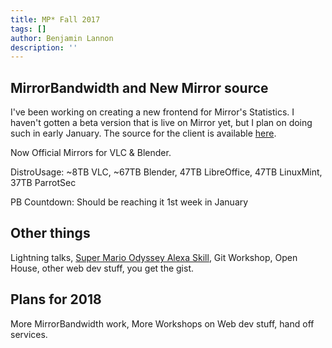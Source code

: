 ```yaml
---
title: MP* Fall 2017
tags: []
author: Benjamin Lannon
description: ''
---
```


## MirrorBandwidth and New Mirror source

I've been working on creating a new frontend for Mirror's Statistics. I haven't gotten a beta version that is live on Mirror yet, but I plan on doing such in early January. The source for the client is available [here](https://github.com/COSI-Lab/MirrorDash-Client).

Now Official Mirrors for VLC & Blender.

DistroUsage: ~8TB VLC, ~67TB Blender, 47TB LibreOffice, 47TB LinuxMint, 37TB ParrotSec

PB Countdown: Should be reaching it 1st week in January

## Other things

Lightning talks, [Super Mario Odyssey Alexa Skill](https://github.com/lannonbr/speedrunner), Git Workshop, Open House, other web dev stuff, you get the gist.

## Plans for 2018

More MirrorBandwidth work, More Workshops on Web dev stuff, hand off services.
